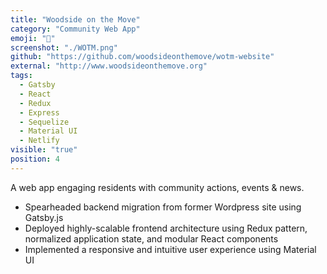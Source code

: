 ```yaml
---
title: "Woodside on the Move"
category: "Community Web App"
emoji: "💪"
screenshot: "./WOTM.png"
github: "https://github.com/woodsideonthemove/wotm-website"
external: "http://www.woodsideonthemove.org"
tags:
  - Gatsby
  - React
  - Redux
  - Express
  - Sequelize
  - Material UI
  - Netlify
visible: "true"
position: 4
---
```


A web app engaging residents with community actions, events & news.

- Spearheaded backend migration from former Wordpress site using Gatsby.js
- Deployed highly-scalable frontend architecture using Redux pattern, normalized application state, and modular React components
- Implemented a responsive and intuitive user experience using Material UI

